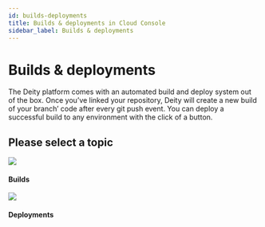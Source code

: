 ```yaml
---
id: builds-deployments
title: Builds & deployments in Cloud Console
sidebar_label: Builds & deployments
---
```



# Builds & deployments

The Deity platform comes with an automated build and deploy system out of the box. Once you’ve linked your repository, Deity will create a new build of your branch’ code after every git push event. You can deploy a successful build to any environment with the click of a button.


<Notice />

## Please select a topic

<div className="flex mb80 brighten">
  <Card to="/docs/console/builds-deployments/builds">
    <img src="/img/icons/cpu.svg" />
    <h4>Builds</h4>
    <p></p>
  </Card>
  <Card to="/docs/console/builds-deployments/deployments">
    <img src="/img/icons/deployment.svg" />
    <h4>Deployments</h4>
    <p></p>
  </Card>
</div>
